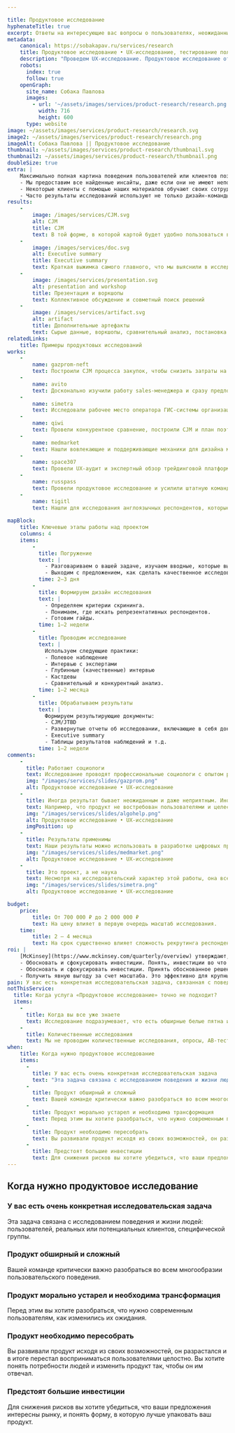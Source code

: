 ```yaml
---

title: Продуктовое исследование
hyphenateTitle: true
excerpt: Oтветы на интересующие вас вопросы о пользователях, неожиданные находки и наглядная CJM для развития продукта. 
metadata:
    canonical: https://sobakapav.ru/services/research
    title: Продуктовое исследование • UX-исследование, тестирование пользователей
    description: "Проведем UX-исследование. Продуктовое исследование ответит на ваши вопросы о поведении пользователей. Составим наглядную CJM для развития продукта."
    robots:
      index: true
      follow: true
    openGraph:
      site_name: Собака Павлова
      images:
        - url: '~/assets/images/services/product-research/research.png'
          width: 716
          height: 600
      type: website
image: ~/assets/images/services/product-research/research.svg
image2: ~/assets/images/services/product-research/research.png
imageAlt: Собака Павлова || Продуктовое исследование
thumbnail: ~/assets/images/services/product-research/thumbnail.svg
thumbnail2: ~/assets/images/services/product-research/thumbnail.png
doubleSize: true
extra: | 
    Максимально полная картина поведения пользователей или клиентов позволит сфокусировать и обосновать инвестиции. 
    - Мы предоставим все найденные инсайты, даже если они не имеют непосредсвенного отношения к продукту.
    - Некоторые клиенты с помощью наших материалов обучают своих сотрудников особенностям продукта.
    - Часто результаты исследований используют не только дизайн-команды, а еще и маркетинг, служба безопасности, отдел продаж, разработчики.
results:
    -
        image: /images/services/CJM.svg
        alt: CJM
        title: CJM
        text: В той форме, в которой картой будет удобно пользоваться вам
    -
        image: /images/services/doc.svg
        alt: Executive summary
        title: Executive summary
        text: Краткая выжимка самого главного, что мы выяснили в исследовании
    -
        image: /images/services/presentation.svg
        alt: presentation and workshop
        title: Презентация и воркшопы
        text: Коллективное обсуждение и совметный поиск решений
    -   
        image: /images/services/artifact.svg
        alt: artifact
        title: Дополнительные артефакты
        text: Сырые данные, воркшопы, сравнительный анализ, постановка для разработки    
relatedLinks:
    title: Примеры продуктовых исследований
works:
    -
        name: gazprom-neft
        text: Построили CJM процесса закупок, чтобы снизить затраты на их проведение.
    -
        name: avito
        text: Досконально изучили работу sales-менеджера и сразу предложили конкретные улучшения в CRM.
    -
        name: simetra
        text: Исследовали рабочее место оператора ГИС-системы организации дорожного движения. 
    -
        name: qiwi
        text: Провели конкурентное сравнение, построили CJM и план поэтапного изменения интерфейса.
    -
        name: medmarket
        text: Нашли вовлекающие и поддерживающие механики для дизайна медицинского приложения.
    -
        name: space307
        text: Провели UX-аудит и экспертный обзор трейдинговой платформы, предложили точечные улучшения интерфейса.           
    -
        name: russpass
        text: Провели продуктовое исследование и усилили штатную команду дизайнеров.
    -
        name: tigitl
        text: Нашли для исследования англоязычных респондентов, которые на слух определяют, какой оркестр и под руководством какого дирижера исполняет произведение.
    
mapBlock:
    title: Ключевые этапы работы над проектом
    columns: 4
    items:
        -
          title: Погружение
          text: |
            - Разговариваем о вашей задаче, изучаем вводные, которые вы можете предоставить 
            - Выходим с предложением, как сделать качественное исследование максимально эффективным для решения вашей задачи
          time: 2‒3 дня
        -
          title: Формируем дизайн исследования
          text: |
            - Определяем критерии скрининга. 
            - Понимаем, где искать репрезентативных респондентов. 
            - Готовим гайды.
          time: 1‒2 недели
        -
          title: Проводим исследование
          text: | 
            Используем следующие практики:
            - Полевое наблюдение
            - Интервью с экспертами
            - Глубинные (качественные) интервью
            - Кастдевы
            - Сравнительный и конкурентный анализ.
          time: 1‒2 месяца
        -
          title: Обрабатываем результаты
          text: |
            Формируем результирующие документы:
            - CJM/JTBD
            - Развернутые отчеты об исследовании, включающие в себя доказательную базу
            - Executive summary
            - Таблицы результатов наблюдений и т.д.
          time: 1‒2 недели
comments:
    -
      title: Работают социологи
      text: Исследование проводят профессиональные социологи с опытом работы в дизайн-проектах. Другие специалисты, включая дизайнеров, выполняют второстепенные задачи. Наши исследовательские практики — социологические, а не психологические. То есть мы исследуем поведение групп людей, а не отдельной личности. Исследование получается действительно хорошим, если у вас есть доступ к вашей целевой аудитории.
      img: "/images/services/slides/gazprom.png"
      alt: Продуктовое исследование • UX-исследование
    -
      title: Иногда результат бывает неожиданным и даже неприятным. Иногда результата нет
      text: Например, что продукт не востребован пользователями и целесообразно свернуть инвестиции. Это тоже ценный результат, избавляющей от пустой траты ресурсов. Иногда исследование не показывает ничего принципиально отличающегося от того, что вы уже знали. Но все-таки обычно это редкость.
      img: "/images/services/slides/algohelp.png"
      alt: Продуктовое исследование • UX-исследование
      imgPosition: up
    -
      title: Результаты применимы
      text: Наши результаты можно использовать в разработке цифровых продуктов. Мы избегаем абстрактных отчетов и всегда фокусируемся на том, что с результатами будут работать дальше.
      img: "/images/services/slides/medmarket.png"
      alt: Продуктовое исследование • UX-исследование
    -
      title: Это проект, а не наука
      text: Несмотря на исследовательский характер этой работы, она все равно идет в проектном темпе и в проектных рамках. Это отличает наши исследования от научных.
      img: "/images/services/slides/simetra.png"
      alt: Продуктовое исследование • UX-исследование

budget:
    price:
        title: От 700 000 ₽ до 2 000 000 ₽
        text: На цену влияет в первую очередь масштаб исследования.
    time:
        title: 2 ‒ 4 месяца
        text: На срок существенно влияет сложность рекрутинга респондентов, входящих в конкретную целевую группу. 
roi: |
    [McKinsey](https://www.mckinsey.com/quarterly/overview) утверждают, что инвестиции в дизайн в целом позволяют компаниям [добиться существенного эффекта](https://www.mckinsey.com/capabilities/mckinsey-design/our-insights/the-business-value-of-design). Максимальный финансовый результат исследования дают в следующих случаях.
    - Обосновать и сфокусировать инвестиции. Понять, инвестиции во что именно будут максимально эффективны с точки зрения привлечения новых пользователей или других критериев.
    - Обосновать и сфокусировать инвестиции. Принять обоснованное решение о необходимости инвестировать больше или, наоборот, закрыть продукт.
    - Получить явную выгоду за счет масштаба. Это эффективно для крупных компаний с большой клиентской базой, когда даже минимальные изменения приводят к значимому финансовому результату.
pain: У вас есть конкретная исследовательская задача, связанная с поведением пользователей. Возможно, ваш продукт большой и сложный, нуждается в пересборке или вы готовитесь к выходу на новый уровень и большим инвестициям.
notThisService:
  title: Когда услуга «Продуктовое исследование» точно не подходит?
  items:
    -
      title: Когда вы все уже знаете
      text: Исследование подразумевает, что есть обширные белые пятна и острая необходимость их заполнить. Если вы уже знаете все, что вам необходимо, то можно сразу переходить к [продуктовому дизайну](/services/product-team) или [точечным улучшениям](/services/product-redesign).
    -
      title: Количественные исследования
      text: Мы не проводим количественные исследования, опросы, AB-тестирования, анализ метрик. Сами по себе методы хорошие, и если у вас есть результаты таких исследований, то они нам помогут провести качественное исследование.
when:
    title: Когда нужно продуктовое исследование
    items:
      -
        title: У вас есть очень конкретная исследовательская задача
        text: "Эта задача связана с исследованием поведения и жизни людей: пользователей, реальных или потенциальных клиентов, специфической группы."
      -
        title: Продукт обширный и сложный
        text: Вашей команде критически важно разобраться во всем многообразии пользовательского поведения.
      -
        title: Продукт морально устарел и необходима трансформация
        text: Перед этим вы хотите разобраться, что нужно современным пользователям, как изменились их ожидания.
      -
        title: Продукт необходимо пересобрать
        text: Вы развивали продукт исходя из своих возможностей, он разрастался и в итоге перестал восприниматься пользователями целостно. Вы хотите понять потребности людей и изменить продукт так, чтобы он им отвечал.
      -
        title: Предстоят большие инвестиции
        text: Для снижения рисков вы хотите убедиться, что ваши предложения интересны рынку, и понять форму, в которую лучше упаковать ваш продукт.
---
```


## Когда нужно продуктовое исследование

### У вас есть очень конкретная исследовательская задача

Эта задача связана с исследованием поведения и жизни людей: пользователей, реальных или потенциальных клиентов, специфической группы. 

### Продукт обширный и сложный

Вашей команде критически важно разобраться во всем многообразии пользовательского поведения.

### Продукт морально устарел и необходима трансформация

Перед этим вы хотите разобраться, что нужно современным пользователям, как изменились их ожидания.

### Продукт необходимо пересобрать

Вы развивали продукт исходя из своих возможностей, он разрастался и в итоге перестал восприниматься пользователями целостно. Вы хотите понять потребности людей и изменить продукт так, чтобы он им отвечал.

### Предстоят большие инвестиции

Для снижения рисков вы хотите убедиться, что ваши предложения интересны рынку, и понять форму, в которую лучше упаковать ваш продукт.
